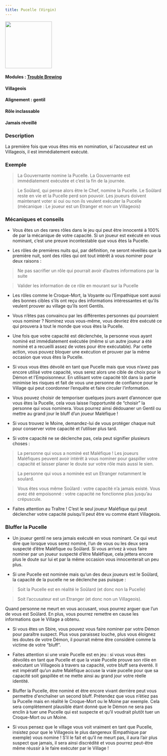 ```yaml
---
title: Pucelle (Virgin)
---
```


<img src='/wiki/img/blood-on-the-clocktower/roles/pucelle.png' height='150' />

#### Modules : [Trouble Brewing](../modules/trouble-brewing)
#### Villageois
#### Alignement : gentil
#### Rôle inclassable
#### Jamais réveillé

### Description
La première fois que vous êtes mis en nomination, si l’accusateur est un Villageois, il est immédiatement exécuté.

### Exemple 
> La Gouvernante nomine la Pucelle. La Gouvernante est immédiatement exécutée et c’est la fin de la journée.

> Le Soûlard, qui pense alors être le Chef, nomine la Pucelle. Le Soûlard reste en vie et la Pucelle perd son pouvoir. Les joueurs doivent maintenant voter si oui ou non ils veulent exécuter la Pucelle (mécanique : Le joueur est un Etranger et non un Villageois)


### Mécaniques et conseils
- Vous êtes un des rares rôles dans le jeu qui peut être innocenté à 100% de par la mécanique de votre capacité. Si un joueur est exécuté en vous nominant, c’est une preuve incontestable que vous êtes la Pucelle.

- Les rôles de premières nuits qui, par définition, ne seront réveillés que la première nuit, sont des rôles qui ont tout intérêt à vous nominer pour deux raisons : 
> Ne pas sacrifier un rôle qui pourrait avoir d’autres informations par la suite

> Valider les information de ce rôle en mourant sur la Pucelle

- Les rôles comme le Croque-Mort, la Voyante ou l’Empathique sont aussi des bonnes cibles s’ils ont reçu des informations intéressantes et qu’ils veulent prouver au village qu’ils sont Gentils.

- Vous n’êtes pas convaincu par les différentes personnes qui pourraient vous nominer ? Nominez vous vous-même, vous devriez être exécuté ce qui prouvera à tout le monde que vous êtes la Pucelle.

- Une fois que votre capacité est déclenchée, la personne vous ayant nominé est immédiatement exécutée (même si un autre joueur a été nominé et a recueilli assez de votes pour être exécutable). Par cette action, vous pouvez bloquer une exécution et prouver par la même occasion que vous êtes la Pucelle.

- Si vous vous êtes dévoilé en tant que Pucelle mais que vous n’avez pas encore utilisé votre capacité, vous serez alors une cible de choix pour le Démon et l’Empoisonneur. En utilisant votre capacité tôt dans la partie minimise les risques et fait de vous une personne de confiance pour le Village qui peut coordonner l’enquête et faire circuler l’information.

- Vous pouvez choisir de temporiser quelques jours avant d’annoncer que vous êtes la Pucelle, cela vous laisse l’opportunité de “choisir” la personne qui vous nominera. Vous pourrez ainsi dédouaner un Gentil ou mettre au grand jour le bluff d’un joueur Maléfique !

- Si vous trouvez le Moine, demandez-lui de vous protéger chaque nuit pour conserver votre capacité et l’utiliser plus tard.

- Si votre capacité ne se déclenche pas, cela peut signifier plusieurs choses :
> La personne qui vous a nominé est Maléfique ! Les joueurs Maléfiques peuvent avoir intérêt à vous nominer pour gaspiller votre capacité et laisser planer le doute sur votre rôle mais aussi le sien.

> La personne qui vous a nominée est un Etranger notamment le soulard.

> Vous êtes vous même Soûlard : votre capacité n’a jamais existé. Vous avez été empoisonné : votre capacité ne fonctionne plus jusqu’au crépuscule.

- Faites attention au Traître ! C’est le seul joueur Maléfique qui peut déclencher votre capacité puisqu’il peut être vu comme étant Villageois.


### Bluffer la Pucelle
- Un joueur gentil ne sera jamais exécuté en vous nominant. Ce qui veut dire que lorsque vous serez nominé, l’un de vous ou les deux sera suspecté d’être Maléfique ou Soûlard. Si vous arrivez à vous faire nominer par un joueur suspecté d’être Maléfique, cela jettera encore plus le doute sur lui et par la même occasion vous innocenterait un peu plus.

- Si une Pucelle est nominée mais qu’un des deux joueurs est le Soûlard, la capacité de la pucelle ne se déclenche pas puisque :

> Soit la Pucelle est en réalité le Soûlard (et donc non la Pucelle)

> Soit l’accusateur est un Etranger (et donc non un Villageois). 

Quand personne ne meurt en vous accusant, vous pourrez arguer que l’un de vous est Soûlard. En plus, vous pourrez remettre en cause les informations que le Village a obtenu.

- Si vous êtes un Sbire, vous pouvez vous faire nominer par votre Démon pour paraître suspect. Plus vous paraissez louche, plus vous éloignez les doutes de votre Démon, il pourrait même être considéré comme la victime de votre “bluff”.

- Faites attention si une vraie Pucelle est en jeu : si vous vous êtes dévoilés en tant que Pucelle et que la vraie Pucelle prouve son rôle en exécutant un Villageois à travers sa capacité, votre bluff sera éventé. Il est impératif qu’un autre Maléfique accuse la vraie pucelle pour que sa capacité soit gaspillée et ne mette ainsi au grand jour votre réelle identité.

- Bluffer la Pucelle, être nominé et être encore vivant derrière peut vous permettre d'enchaîner un second bluff. Prétendez que vous n’étiez pas la Pucelle mais en réalité le Croque-Mort ou le Moine par exemple. Cela sera complètement plausible étant donné que le Démon ne sera pas enclin à tuer une Pucelle qui est suspecte et qu’il voudrait plutôt tuer un Croque-Mort ou un Moine.

- Si vous pensez que le village vous voit vraiment en tant que Pucelle, insistez pour que le Villageois le plus dangereux (Empathique par exemple) vous nomine ! S’il le fait et qu’il ne meurt pas, il aura l’air plus suspect que jamais, il sera ainsi discrédité  et vous pourrez  peut-être même réussir à le faire exécuter par le Village !

